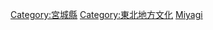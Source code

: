 {{日本行政區劃分類導航|文化}}
{{Commonscat|Culture of Miyagi prefecture}}

[[Category:宮城縣|Category:宮城縣]]
[[Category:東北地方文化|Category:東北地方文化]]
[[Category:日本各都道府縣文化|Miyagi]]
